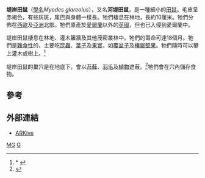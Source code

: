 {{Speciesbox
| name = 堤岸田鼠
| status = LC
| status_system = IUCN
| status_ref = <ref name=iucn>{{IUCN2010|assessors=Amori, G., Hutterer, R., Kryštufek, B., Yigit, N., Mitsain, G., Muñoz, L.J.P., Henttonen, H., Vohralík, V., Zagorodnyuk, I., Juškaitis, R., Meinig, H. & Bertolino, S.|year=2008|id=4973|version=2010.4|title=Myodes glareolus|downloaded=2011-01-27}}</ref>
| image = BankVole.jpg
| image_width = 250px
| genus = Myodes
| species = glareolus
| authority = ([[Johann_Christian_Daniel_von_Schreber|Schreber]], 1780)
| synonyms = 
* ''Clethrionomys glareolus''
* ''Evotomys glarolus''
}}

'''堤岸田鼠'''（[[學名|學名]]''Myodes glareolus''），又名'''河堤田鼠'''，是一種細小的[[田鼠|田鼠]]。毛皮呈赤褐色，有些灰斑，尾巴與身體一樣長。牠們棲息在林地，長約10厘米。牠們分佈在[[西歐|西歐]]及[[亞洲|亞洲]]北部。牠們原產於[[愛爾蘭|愛爾蘭]]以外的[[英國|英國]]，但也已入侵到愛爾蘭中。

堤岸田鼠棲息在林地、灌木籬牆及其他茂密叢林中。牠們的壽命可達18個月。牠們是[[雜食性|雜食性]]的，主要吃[[昆蟲|昆蟲]]、[[葉子|葉子]]及[[果實|果實]]，如[[覆盆子|覆盆子]]及[[榛屬|榛屬]][[堅果|堅果]]。牠們隨時可以攀上灌木或樹上。<ref>* {{Cite book|author=Musser, G. G. and M. D. Carleton|year=2005|chapter=Superfamily Muroidea|pages=894–1531|title=Mammal Species of the World a Taxonomic and Geographic Reference|editor=D. E. Wilson and D. M. Reeder eds|publisher=Johns Hopkins University Press|location=Baltimore}}</ref>

堤岸田鼠的巢穴是在地底下，會以[[苔蘚|苔蘚]]、[[羽毛|羽毛]]及[[植物|植物]]遮蔽。<ref>{{Cite book|author=Ferris-Khan, R. (Ed.)|year=1995|title=The Ecology of Woodland Creation|publisher=John Wiley & Sons|location=Chichester}}</ref>牠們會在穴內儲存食物。

==參考==
{{Reflist}}

==外部連結==
{{Wikispecies|Clethrionomys glareolus}}
* [https://web.archive.org/web/20080915170123/http://www.arkive.org/species/ARK/mammals/Clethrionomys_glareolus/ ARKive]
{{Taxonbar|from=Q216580}}

[[Category:IUCN红色名录无危物种|MG]]
[[Category:䶄屬|G]]
